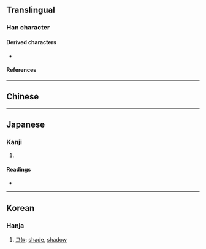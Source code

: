 {{character info/new}}
==Translingual==

===Han character===
{{Han char|rn=9|rad=人|as=06|sn=8|four=80732|canj=OINI,XOINI|ids=⿱今云}}

====Derived characters====
* {{l|mul|[[𣸊]], [[陰]]([[阴]]), [[𦜲]], [[𦁌]], [[𤷜]]}}

====References====
{{Han ref|kx=0101.250|dkj=00588|dj=0215.060|hdz=10143.100|uh=4F8C}}

----

==Chinese==
{{zh-see|陰|av}}

----

==Japanese==

===Kanji===
{{ja-kanji|grade=|rs=人06}}

# {{defn|lang=ja|sort=人06}}

====Readings====
* {{ja-readings|on=[[いん]] (in)|kun=[[かげ]] (kage), [[かげる]] (kageru)}}

----

==Korean==

===Hanja===
{{ko-hanja|hangeul=음|eumhun=|rv=eum|mr=ŭm|y=um}}

# [[그늘]]: [[shade]], [[shadow]]